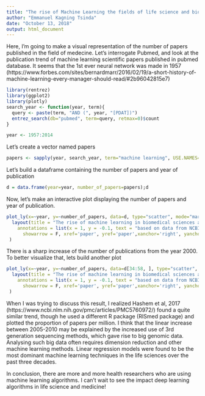 ---
title: "The rise of Machine Learning the fields of life science and biomedical sciences"
author: "Emmanuel Kagning Tsinda"
date: "October 13, 2018"
output: html_document
---

Here, I'm going to make a visual representation of the number of papers published in the field of medecine. Let's interrogate Pubmed, and look at the publication trend of machine learning scientific papers published in pubmed database. It seems that the 1st ever neural network was made in 1957 (https://www.forbes.com/sites/bernardmarr/2016/02/19/a-short-history-of-machine-learning-every-manager-should-read/#2b96042815e7) 



```{r}
library(rentrez)
library(ggplot2)
library(plotly)
search_year <- function(year, term){
  query <- paste(term, "AND (", year, "[PDAT])")
  entrez_search(db="pubmed", term=query, retmax=0)$count
}

year <- 1957:2014

```


Let's create a vector named papers
```{r}
papers <- sapply(year, search_year, term="machine learning", USE.NAMES=FALSE)

```


Let's build a dataframe containing the number of papers and year of publication 
```{r}
d = data.frame(year=year, number_of_papers=papers);d
```



Now, let's make an interactive plot displaying the number of papers and year of publication. 

```{r}

plot_ly(x=~year, y=~number_of_papers, data=d, type="scatter", mode="marker", marker = list(color = "blue"))  %>%  
  layout(title = "The rise of machine learning in biomedical sciences and life sciences", 
    annotations = list(x = 1, y = -0.1, text = "based on data from NCBI/PUBMED", 
      showarrow = F, xref='paper', yref='paper',xanchor='right', yanchor='auto', xshift=0, yshift=0, font=list(size=10, color="blue"),xaxis = "x", yaxis = "y")
 )

```

There is a sharp increase of the number of publications from the year 2000. To better visualize that, lets build another plot

```{r}

plot_ly(x=~year, y=~number_of_papers, data=d[34:58, ], type="scatter", mode="marker", marker = list(color = "blue"), linetype = I("dash"))  %>%  
  layout(title = "The rise of machine learning in biomedical sciences and life sciences (1990-2017)", 
    annotations = list(x = 1, y = -0.1, text = "based on data from NCBI/PUBMED", 
      showarrow = F, xref='paper', yref='paper',xanchor='right', yanchor='auto', xshift=0, yshift=0, font=list(size=10, color="blue"),xaxis = "x", yaxis = "y")
 )


```

When I was trying to discuss this result, I realized Hashem et al, 2017 (https://www.ncbi.nlm.nih.gov/pmc/articles/PMC5760972/) found a quite similar trend, though he used a different R package (RISmed package) and plotted the proportion of papers per million. I think that the linear increase between 2005-2010 may be explained by the increased use of 3rd generation sequencing methods, which gave rise to big genomic data. Analysing such big data often requires dimension reduction and other machine learning methods.  Linear regression models were found to be the most dominant machine learning techniques in the life sciences over the past three decades. 


In conclusion, there are more and more health researchers who are using machine learning algorithms. I can't wait to see the impact deep learning algorithms in life science and medicine!   